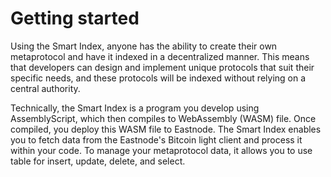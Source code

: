 # Getting started

Using the Smart Index, anyone has the ability to create their own metaprotocol and have it indexed in a decentralized manner. This means that developers can design and implement unique protocols that suit their specific needs, and these protocols will be indexed without relying on a central authority. 

Technically, the Smart Index is a program you develop using AssemblyScript, which then compiles to WebAssembly (WASM) file. Once compiled, you deploy this WASM file to Eastnode. The Smart Index enables you to fetch data from the Eastnode's Bitcoin light client and process it within your code. To manage your metaprotocol data, it allows you to use table for insert, update, delete, and select.